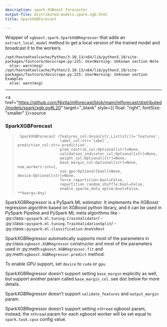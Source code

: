 ```yaml
---
description: spark XGBoost forecaster
output-file: distributed.models.spark.xgb.html
title: SparkXGBForecast

---
```


Wrapper of `xgboost.spark.SparkXGBRegressor` that adds an
`extract_local_model` method to get a local version of the trained model
and broadcast it to the workers.

``` text
/opt/hostedtoolcache/Python/3.10.13/x64/lib/python3.10/site-packages/fastcore/docscrape.py:225: UserWarning: Unknown section Note
  else: warn(msg)
/opt/hostedtoolcache/Python/3.10.13/x64/lib/python3.10/site-packages/fastcore/docscrape.py:225: UserWarning: Unknown section Examples
  else: warn(msg)
```

------------------------------------------------------------------------

<a
href="https://github.com/Nixtla/mlforecast/blob/main/mlforecast/distributed/models/spark/xgb.py#L20"
target="_blank" style={{ float: "right", fontSize: "smaller" }}>source</a>

### SparkXGBForecast

> ``` text
>  SparkXGBForecast (features_col:Union[str,List[str]]='features',
>                    label_col:str='label', prediction_col:str='prediction',
>                    pred_contrib_col:Optional[str]=None,
>                    validation_indicator_col:Optional[str]=None,
>                    weight_col:Optional[str]=None,
>                    base_margin_col:Optional[str]=None, num_workers:int=1,
>                    use_gpu:Optional[bool]=None, device:Optional[str]=None,
>                    force_repartition:bool=False,
>                    repartition_random_shuffle:bool=False,
>                    enable_sparse_data_optim:bool=False, **kwargs:Any)
> ```

SparkXGBRegressor is a PySpark ML estimator. It implements the XGBoost
regression algorithm based on XGBoost python library, and it can be used
in PySpark Pipeline and PySpark ML meta algorithms like -
:py:class:`~pyspark.ml.tuning.CrossValidator`/ -
:py:class:`~pyspark.ml.tuning.TrainValidationSplit`/ -
:py:class:`~pyspark.ml.classification.OneVsRest`

SparkXGBRegressor automatically supports most of the parameters in
:py:class:`xgboost.XGBRegressor` constructor and most of the parameters
used in :py:meth:`xgboost.XGBRegressor.fit` and
:py:meth:`xgboost.XGBRegressor.predict` method.

To enable GPU support, set `device` to `cuda` or `gpu`.

SparkXGBRegressor doesn’t support setting `base_margin` explicitly as
well, but support another param called `base_margin_col`. see doc below
for more details.

SparkXGBRegressor doesn’t support `validate_features` and
`output_margin` param.

SparkXGBRegressor doesn’t support setting `nthread` xgboost param,
instead, the `nthread` param for each xgboost worker will be set equal
to `spark.task.cpus` config value.


